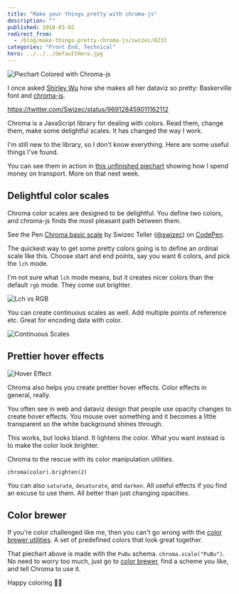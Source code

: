 ```yaml
---
title: "Make your things pretty with chroma-js"
description: ""
published: 2018-03-02
redirect_from:
  - /blog/make-things-pretty-chroma-js/swizec/8233
categories: "Front End, Technical"
hero: ../../../defaultHero.jpg
---
```


![Piechart Colored with Chroma-js](https://swizec.com/wp-content/uploads/2018/03/piechart-colored-with-chromajs.png)

I once asked [Shirley Wu](https://twitter.com/sxywu) how she makes all her dataviz so pretty: Baskerville font and [chroma-js](https://github.com/gka/chroma.js).

https://twitter.com/Swizec/status/969128459011162112

Chroma is a JavaScript library for dealing with colors. Read them, change them, make some delightful scales. It has changed the way I work.

I'm still new to the library, so I don't know everything. Here are some useful things I've found.

You can see them in action in [this unfinished piechart](https://build-bwwgxbfasv.now.sh/) showing how I spend money on transport. More on that next week.

## Delightful color scales

Chroma color scales are designed to be delightful. You define two colors, and chroma-js finds the most pleasant path between them.

See the Pen [Chroma basic scale](https://codepen.io/swizec/pen/XZGvYe/) by Swizec Teller ([@swizec](https://codepen.io/swizec)) on [CodePen](https://codepen.io).

The quickest way to get some pretty colors going is to define an ordinal scale like this. Choose start and end points, say you want 6 colors, and pick the `lch` mode.

I'm not sure what `lch` mode means, but it creates nicer colors than the default `rgb` mode. They come out brighter.

![Lch vs RGB](https://swizec.com/wp-content/uploads/2018/03/lch-vs-rgb.png)

You can create continuous scales as well. Add multiple points of reference etc. Great for encoding data with color.

![Continuous Scales](https://swizec.com/wp-content/uploads/2018/03/continuous-scales.png)

## Prettier hover effects

![Hover Effect](https://swizec.com/wp-content/uploads/2018/03/hover-effect.gif)

Chroma also helps you create prettier hover effects. Color effects in general, really.

You often see in web and dataviz design that people use opacity changes to create hover effects. You mouse over something and it becomes a little transparent so the white background shines through.

This works, but looks bland. It lightens the color. What you want instead is to make the color look brighter.

Chroma to the rescue with its color manipulation utilities.

    chroma(color).brighten(2)

You can also `saturate`, `desaturate`, and `darken`. All useful effects if you find an excuse to use them. All better than just changing opacities.

## Color brewer

If you're color challenged like me, then you can't go wrong with the [color brewer utilities](http://colorbrewer2.org/#type=sequential&scheme=BuGn&n=3). A set of predefined colors that look great together.

That piechart above is made with the `PuBu` schema. `chroma.scale("PuBu")`. No need to worry too much, just go to [color brewer](http://colorbrewer2.org/#type=sequential&scheme=BuGn&n=3), find a scheme you like, and tell Chroma to use it.

Happy coloring 🙏🏻
